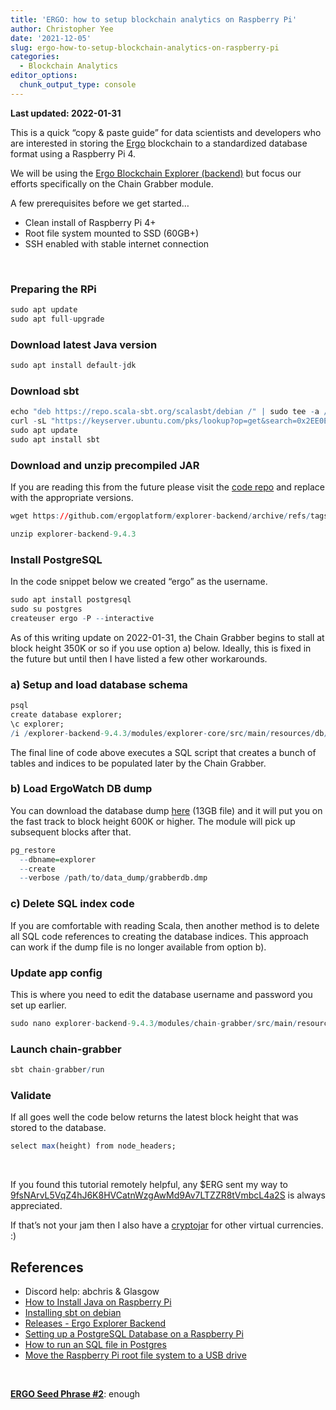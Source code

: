 ```yaml
---
title: 'ERGO: how to setup blockchain analytics on Raspberry Pi'
author: Christopher Yee
date: '2021-12-05'
slug: ergo-how-to-setup-blockchain-analytics-on-raspberry-pi
categories:
  - Blockchain Analytics
editor_options: 
  chunk_output_type: console
---
```


**Last updated: 2022-01-31**

This is a quick "copy & paste guide" for data scientists and developers who are interested in storing the [Ergo](https://ergoplatform.org/en/) blockchain to a standardized database format using a Raspberry Pi 4.

We will be using the [Ergo Blockchain Explorer (backend)](https://github.com/ergoplatform/explorer-backend) but focus our efforts specifically on the Chain Grabber module.

A few prerequisites before we get started...

* Clean install of Raspberry Pi 4+
* Root file system mounted to SSD (60GB+) 
* SSH enabled with stable internet connection

<br>

### Preparing the RPi
```r
sudo apt update
sudo apt full-upgrade
```

### Download latest Java version
```r
sudo apt install default-jdk
```

### Download sbt
```r
echo "deb https://repo.scala-sbt.org/scalasbt/debian /" | sudo tee -a /etc/apt/sources.list.d/sbt.list
curl -sL "https://keyserver.ubuntu.com/pks/lookup?op=get&search=0x2EE0EA64E40A89B84B2DF73499E82A75642AC823" | sudo apt-key add
sudo apt update
sudo apt install sbt
```

### Download and unzip precompiled JAR

If you are reading this from the future please visit the [code repo](https://github.com/ergoplatform/explorer-backend/releases) and replace with the appropriate versions.

```r
wget https://github.com/ergoplatform/explorer-backend/archive/refs/tags/9.4.3.zip

unzip explorer-backend-9.4.3
```

### Install PostgreSQL

In the code snippet below we created "ergo" as the username.

```r
sudo apt install postgresql
sudo su postgres
createuser ergo -P --interactive
```

As of this writing update on 2022-01-31, the Chain Grabber begins to stall at block height 350K or so if you use option a) below. Ideally, this is fixed in the future but until then I have listed a few other workarounds.

### a) Setup and load database schema
```r
psql
create database explorer;
\c explorer;
/i /explorer-backend-9.4.3/modules/explorer-core/src/main/resources/db/V9__Schema.sql
```

The final line of code above executes a SQL script that creates a bunch of tables and indices to be populated later by the Chain Grabber.

### b) Load ErgoWatch DB dump

You can download the database dump [here](https://ergo.watch/downloads/grabberdb.dmp) (13GB file) and it will put you on the fast track to block height 600K or higher. The module will pick up subsequent blocks after that.

```r
pg_restore
  --dbname=explorer
  --create
  --verbose /path/to/data_dump/grabberdb.dmp
```


### c) Delete SQL index code

If you are comfortable with reading Scala, then another method is to delete all SQL code references to creating the database indices. This approach can work if the dump file is no longer available from option b).

### Update app config

This is where you need to edit the database username and password you set up earlier. 

```r
sudo nano explorer-backend-9.4.3/modules/chain-grabber/src/main/resources/application.conf
```

### Launch chain-grabber
```r
sbt chain-grabber/run
```

### Validate

If all goes well the code below returns the latest block height that was stored to the database.

```r
select max(height) from node_headers;
```

<br>

If you found this tutorial remotely helpful, any $ERG sent my way to [9fsNArvL5VqZ4hJ6K8HVCatnWzgAwMd9Av7LTZZR8tVmbcL4a2S](https://explorer.ergoplatform.com/en/search?query=9fsNArvL5VqZ4hJ6K8HVCatnWzgAwMd9Av7LTZZR8tVmbcL4a2S) is always appreciated.

If that's not your jam then I also have a [cryptojar](https://www.christopheryee.org/cryptojar/) for other virtual currencies. :)

## References
* Discord help: abchris & Glasgow
* [How to Install Java on Raspberry Pi](https://phoenixnap.com/kb/install-java-raspberry-pi)
* [Installing sbt on debian](https://github.com/sbt/sbt/issues/6445#issuecomment-824491782)
* [Releases - Ergo Explorer Backend](https://github.com/ergoplatform/explorer-backend/releases)
* [Setting up a PostgreSQL Database on a Raspberry Pi](https://pimylifeup.com/raspberry-pi-postgresql/)
* [How to run an SQL file in Postgres](https://kb.objectrocket.com/postgresql/how-to-run-an-sql-file-in-postgres-846)
* [Move the Raspberry Pi root file system to a USB drive](https://www.pragmaticlinux.com/2020/08/move-the-raspberry-pi-root-file-system-to-a-usb-drive/)


<br>

[**ERGO Seed Phrase #2**](https://www.reddit.com/r/ergonauts/comments/t2n8yj/the_15_days_of_ergo_seed_phrases/): enough

<br>
